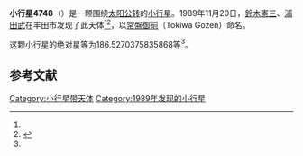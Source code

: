 {{Infobox planet
| bgcolour = #FFFFC0
| name = 4748 Tokiwagozen
| symbol = 
| image = 
| caption = 
| discovery = yes
| discovery_ref = 
| discoverer = [[鈴木憲三|鈴木憲三]]、[[浦田武|浦田武]]
| discovery_site = [[丰田市|丰田市]] 
| discovered = 1989年11月20日
| designations = yes
| mp_name = 
| named_after = 
| alt_names = 1989 WV/ 1972 AG / 1980 WK2
| mp_category = [[主带小行星|主带小行星]]
| orbit_ref = <ref name="a">[http://ssd.jpl.nasa.gov/sbdb.cgi?sstr=4748 4748 Tokiwagozen] {{Wayback|url=http://ssd.jpl.nasa.gov/sbdb.cgi?sstr=4748 |date=20201124010524 }}，小行星數據庫瀏覽器（JPL Small-Body Database Browser）－[[美国国家航空航天局|美国国家航空航天局]]喷气推进实验室</ref>
| epoch = 2456400.5 (2013年4月18日更新)
| aphelion = {{convert|2.898622822001322|AU|km|3|abbr=on|lk=out}}
| perihelion = {{convert|2.590223306469257|AU|km|3|abbr=on}}
| semimajor = {{convert|2.744423064235289|AU|km|3|abbr=on}}
| eccentricity = 0.056186584
| period = 1660.638176 [[日|日]]<br />4.55[[儒略年|儒略年]]
| avg_speed = 
| inclination = 16.31754244032917
| asc_node = 85.34121086756045
| mean_anomaly = 
| arg_peri = 186.5270375835868
| satellites = 
| physical_characteristics = yes
| dimensions = 
| mass = 
| density = 
| surface_grav = 
| escape_velocity = 
| sidereal_day = 
| axial_tilt = 
| pole_ecliptic_lat = 
| pole_ecliptic_lon = 
| albedo = 
| temperatures= 
| temp_name1 = 
| mean_temp_1 = 
| max_temp_1 = 
| temp_name2 = 
| max_temp_2 = 
| spectral_type = 
| abs_magnitude = 186.5270375835868
}}

'''小行星4748'''（{{lang-en|4748 Tokiwagozen}}）是一颗围绕[[太阳|太阳]][[公转|公转]]的[[小行星|小行星]]。1989年11月20日，[[鈴木憲三|鈴木憲三]]、[[浦田武|浦田武]]在丰田市发现了此天体<ref name="a" /><ref>{{cite news|title=小行星列表|url=http://cfa-www.harvard.edu/iau/lists/NumberedMPs.txt|accessdate=2013-07-08|newspaper=哈佛大学|archive-date=2008-05-17|archive-url=https://web.archive.org/web/20080517010638/http://cfa-www.harvard.edu/iau/lists/NumberedMPs.txt|dead-url=no}}</ref>，以[[常盤御前|常盤御前]]（Tokiwa Gozen）命名。

这颗小行星的[[绝对星等|绝对星等]]为186.5270375835868等<ref name="a" />。

==参考文献==
{{reflist}}
{{Minor Planet Number|[[小行星4747|小行星4747]]|[[小行星4749|小行星4749]]}}

{{小天体}}

[[Category:小行星带天体|Category:小行星带天体]]
[[Category:1989年发现的小行星|Category:1989年发现的小行星]]

{{asteroid-stub}}